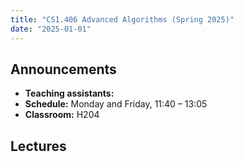```yaml
---
title: "CS1.406 Advanced Algorithms (Spring 2025)"
date: "2025-01-01"
---
```


## Announcements

- **Teaching assistants:** 
- **Schedule:** Monday and Friday, 11:40 -- 13:05
- **Classroom:** H204

## Lectures

